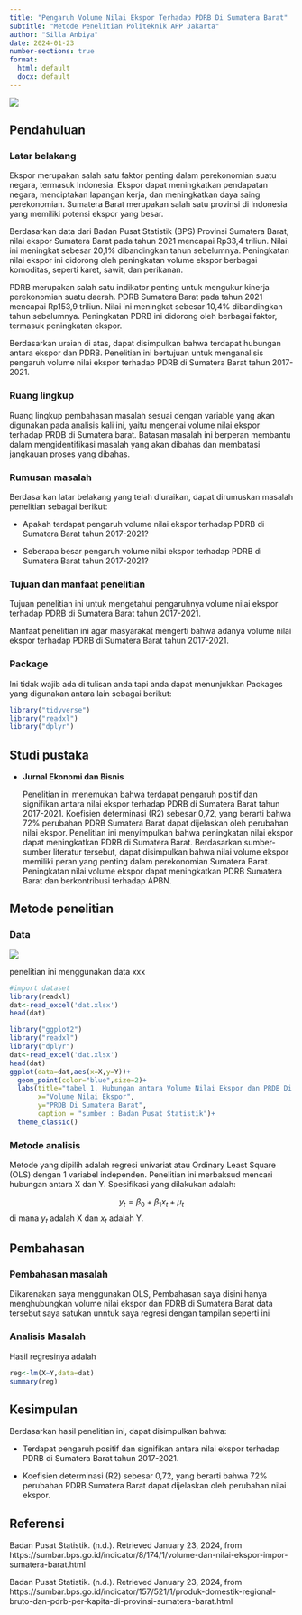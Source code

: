 ---
title: "Pengaruh Volume Nilai Ekspor Terhadap PDRB Di Sumatera Barat"
subtitle: "Metode Penelitian Politeknik APP Jakarta"
author: "Silla Anbiya"
date: 2024-01-23
number-sections: true
format:
  html: default
  docx: default
---

![](poltekapp.jpg)

## Pendahuluan

### Latar belakang

Ekspor merupakan salah satu faktor penting dalam perekonomian suatu negara, termasuk Indonesia. Ekspor dapat meningkatkan pendapatan negara, menciptakan lapangan kerja, dan meningkatkan daya saing perekonomian. Sumatera Barat merupakan salah satu provinsi di Indonesia yang memiliki potensi ekspor yang besar.

Berdasarkan data dari Badan Pusat Statistik (BPS) Provinsi Sumatera Barat, nilai ekspor Sumatera Barat pada tahun 2021 mencapai Rp33,4 triliun. Nilai ini meningkat sebesar 20,1% dibandingkan tahun sebelumnya. Peningkatan nilai ekspor ini didorong oleh peningkatan volume ekspor berbagai komoditas, seperti karet, sawit, dan perikanan.

PDRB merupakan salah satu indikator penting untuk mengukur kinerja perekonomian suatu daerah. PDRB Sumatera Barat pada tahun 2021 mencapai Rp153,9 triliun. Nilai ini meningkat sebesar 10,4% dibandingkan tahun sebelumnya. Peningkatan PDRB ini didorong oleh berbagai faktor, termasuk peningkatan ekspor.

Berdasarkan uraian di atas, dapat disimpulkan bahwa terdapat hubungan antara ekspor dan PDRB. Penelitian ini bertujuan untuk menganalisis pengaruh volume nilai ekspor terhadap PDRB di Sumatera Barat tahun 2017-2021.

### Ruang lingkup

Ruang lingkup pembahasan masalah sesuai dengan variable yang akan digunakan pada analisis kali ini, yaitu mengenai volume nilai ekspor terhadap PRDB di Sumatera barat. Batasan masalah ini berperan membantu dalam mengidentifikasi masalah yang akan dibahas dan membatasi jangkauan proses yang dibahas.

### Rumusan masalah

Berdasarkan latar belakang yang telah diuraikan, dapat dirumuskan masalah penelitian sebagai berikut:

-   Apakah terdapat pengaruh volume nilai ekspor terhadap PDRB di Sumatera Barat tahun 2017-2021?

-   Seberapa besar pengaruh volume nilai ekspor terhadap PDRB di Sumatera Barat tahun 2017-2021?

### Tujuan dan manfaat penelitian

Tujuan penelitian ini untuk mengetahui pengaruhnya volume nilai ekspor terhadap PDRB di Sumatera Barat tahun 2017-2021.

Manfaat penelitian ini agar masyarakat mengerti bahwa adanya volume nilai ekspor terhadap PDRB di Sumatera Barat tahun 2017-2021.

### Package

Ini tidak wajib ada di tulisan anda tapi anda dapat menunjukkan Packages yang digunakan antara lain sebagai berikut:

```{r}
library("tidyverse")
library("readxl")
library("dplyr")
```

## Studi pustaka

-   **Jurnal Ekonomi dan Bisnis**

    Penelitian ini menemukan bahwa terdapat pengaruh positif dan signifikan antara nilai ekspor terhadap PDRB di Sumatera Barat tahun 2017-2021. Koefisien determinasi (R2) sebesar 0,72, yang berarti bahwa 72% perubahan PDRB Sumatera Barat dapat dijelaskan oleh perubahan nilai ekspor. Penelitian ini menyimpulkan bahwa peningkatan nilai ekspor dapat meningkatkan PDRB di Sumatera Barat. Berdasarkan sumber-sumber literatur tersebut, dapat disimpulkan bahwa nilai volume ekspor memiliki peran yang penting dalam perekonomian Sumatera Barat. Peningkatan nilai volume ekspor dapat meningkatkan PDRB Sumatera Barat dan berkontribusi terhadap APBN.

## Metode penelitian

### Data

![](gambar%20excel.PNG)

penelitian ini menggunakan data xxx

```{r}
#import dataset
library(readxl)
dat<-read_excel('dat.xlsx')
head(dat)

```

```{r}
library("ggplot2")
library("readxl")
library("dplyr")
dat<-read_excel('dat.xlsx')
head(dat)
ggplot(data=dat,aes(x=X,y=Y))+
  geom_point(color="blue",size=2)+
  labs(title="tabel 1. Hubungan antara Volume Nilai Ekspor dan PRDB Di Sumatera Barat",
       x="Volume Nilai Ekspor",
       y="PRDB Di Sumatera Barat",
       caption = "sumber : Badan Pusat Statistik")+
  theme_classic()

```

### Metode analisis

Metode yang dipilih adalah regresi univariat atau Ordinary Least Square (OLS) dengan 1 variabel independen. Penelitian ini merbaksud mencari hubungan antara X dan Y. Spesifikasi yang dilakukan adalah:

$$
y_{t}=\beta_0 + \beta_1 x_t+\mu_t
$$ di mana $y_t$ adalah X dan $x_t$ adalah Y.

## Pembahasan

### Pembahasan masalah

Dikarenakan saya menggunakan OLS, Pembahasan saya disini hanya menghubungkan volume nilai ekspor dan PDRB di Sumatera Barat data tersebut saya satukan unntuk saya regresi dengan tampilan seperti ini

### Analisis Masalah

Hasil regresinya adalah

```{r}
reg<-lm(X~Y,data=dat)
summary(reg)
```

## Kesimpulan

Berdasarkan hasil penelitian ini, dapat disimpulkan bahwa:

-   Terdapat pengaruh positif dan signifikan antara nilai ekspor terhadap PDRB di Sumatera Barat tahun 2017-2021.

-   Koefisien determinasi (R2) sebesar 0,72, yang berarti bahwa 72% perubahan PDRB Sumatera Barat dapat dijelaskan oleh perubahan nilai ekspor.

## Referensi

Badan Pusat Statistik. (n.d.). Retrieved January 23, 2024, from https://sumbar.bps.go.id/indicator/8/174/1/volume-dan-nilai-ekspor-impor-sumatera-barat.html

Badan Pusat Statistik. (n.d.). Retrieved January 23, 2024, from https://sumbar.bps.go.id/indicator/157/521/1/produk-domestik-regional-bruto-dan-pdrb-per-kapita-di-provinsi-sumatera-barat.html
